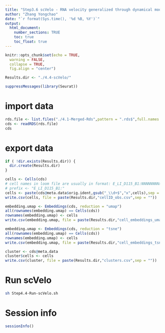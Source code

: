 ```yaml
---
title: "Step3.6 scVelo - RNA velocity generalized through dynamical modeling "
author: "Zhang Yongchao"
date: "`r format(Sys.time(), '%d %B, %Y')`"
output: 
  html_document:
    number_sections: TRUE
    toc: true
    toc_float: true
---
```


```r
knitr::opts_chunk$set(echo = TRUE,
  warning = FALSE,
  collapse = TRUE,
  fig.align = "center")
```

```r
Results.dir <- "./4.4-scVelo/"
```

```r
suppressMessages(library(Seurat))
```

# import data

```r
rds.file <- list.files("./4.1-Merged-Rds",pattern = ".rds$",full.names = TRUE)
cds <- readRDS(rds.file)
cds
```

# export data

```r
if ( !dir.exists(Results.dir)) {
  dir.create(Results.dir)
}

cells <- Cells(cds)
# cell names in loom file are usually in format: E_LI_D115_B1:NNNNNNNNx
# prefix <- "E_LI_D115_B1:"
cells <- paste(cds@meta.data$orig.ident,gsub("_\\d+$","x",cells),sep = ":")
write.csv(cells, file = paste(Results.dir,"cellID_obs.csv",sep = ""))

embedding.umap <- Embeddings(cds, reduction = "umap")
all(rownames(embedding.umap) == Cells(cds))
rownames(embedding.umap) <- cells
write.csv(embedding.umap, file = paste(Results.dir,"cell_embeddings_umap.csv",sep = ""))

embedding.umap <- Embeddings(cds, reduction = "tsne")
all(rownames(embedding.umap) == Cells(cds))
rownames(embedding.umap) <- cells
write.csv(embedding.umap, file = paste(Results.dir,"cell_embeddings_tsne.csv",sep = ""))

cluster <- cds@meta.data
cluster$cells <- cells
write.csv(cluster, file = paste(Results.dir,"clusters.csv",sep = ""))
```

# Run scVelo

```bash
sh Step4.4-Run-scVelo.sh
```

# Session info

```r
sessionInfo()
```

